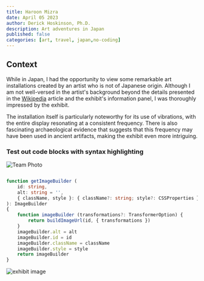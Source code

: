 ```yaml
---
title: Haroon Mizra
date: April 05 2023
author: Derick Hoskinson, Ph.D.
description: Art adventures in Japan
published: false
categories: [art, travel, japan,no-coding]
---
```


## Context


While in Japan, I had the opportunity to view some remarkable art installations created by an artist who is not of Japanese origin. Although I am not well-versed in the artist's background beyond the details presented in the [Wikipedia](https://en.wikipedia.org/wiki/Haroon_Mirza) article and the exhibit's information panel, I was thoroughly impressed by the exhibit.

The installation itself is particularly noteworthy for its use of vibrations, with the entire display resonating at a consistent frequency. There is also fascinating archaeological evidence that suggests that this frequency may have been used in ancient artifacts, making the exhibit even more intriguing.

### Test out code blocks with syntax highlighting
![Team Photo](https://res.cloudinary.com/dch-photo/image/upload/v1692141413/blog_photos_2023/dericktotgp_cosle6.webp "Our Team")
```ts

function getImageBuilder (
    id: string,
    alt: string = '',
    { className, style }: { className?: string; style?: CSSProperties } = {},
): ImageBuilder
{
    function imageBuilder (transformations?: TransformerOption) {
        return buildImageUrl(id, { transformations })
    }
    imageBuilder.alt = alt
    imageBuilder.id = id
    imageBuilder.className = className
    imageBuilder.style = style
    return imageBuilder
}

```

![exhibit image](/exhibit.webp)
